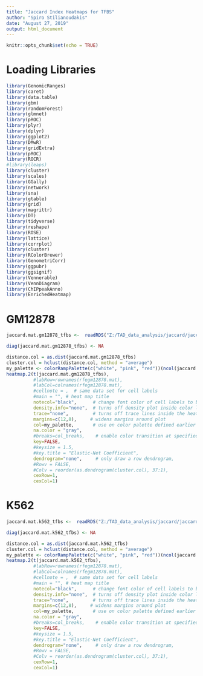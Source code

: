 ```yaml
---
title: "Jaccard Index Heatmaps for TFBS"
author: "Spiro Stilianoudakis"
date: "August 27, 2019"
output: html_document
---
```


```r
knitr::opts_chunk$set(echo = TRUE)
```

# Loading Libraries

```r
library(GenomicRanges)
library(caret)
library(data.table)
library(gbm)
library(randomForest)
library(glmnet)
library(pROC)
library(plyr)
library(dplyr)
library(ggplot2)
library(DMwR)
library(gridExtra)
library(pROC)
library(ROCR)
#library(leaps)
library(cluster)
library(scales)
library(GGally)
library(network)
library(sna)
library(gtable)
library(grid)
library(magrittr) 
library(DT)
library(tidyverse)
library(reshape)
library(ROSE)
library(lattice)
library(corrplot)
library(cluster)
library(RColorBrewer)
library(GenometriCorr)
library(ggpubr)
library(ggsignif)
library(Vennerable)
library(VennDiagram)
library(ChIPpeakAnno)
library(EnrichedHeatmap)
```

# GM12878

```r
jaccard.mat.gm12878_tfbs <-  readRDS("Z:/TAD_data_analysis/jaccard/jaccard.mat.gm12878_tfbs.rds")

diag(jaccard.mat.gm12878_tfbs) <- NA

distance.col = as.dist(jaccard.mat.gm12878_tfbs)
cluster.col = hclust(distance.col, method = "average")
my_palette <- colorRampPalette(c("white", "pink", "red"))(ncol(jaccard.mat.gm12878_tfbs))
heatmap.2(t(jaccard.mat.gm12878_tfbs),
          #labRow=rownames(rfegm12878.mat),
          #labCol=colnames(rfegm12878.mat),
          #cellnote = ,  # same data set for cell labels
          #main = "", # heat map title
          notecol="black",      # change font color of cell labels to black
          density.info="none",  # turns off density plot inside color legend
          trace="none",         # turns off trace lines inside the heat map
          margins=c(12,8),     # widens margins around plot
          col=my_palette,       # use on color palette defined earlier
          na.color = "gray",
          #breaks=col_breaks,    # enable color transition at specified limits
          key=FALSE,
          #keysize = 1.5,
          #key.title = "Elastic-Net Coefficient",
          dendrogram="none",     # only draw a row dendrogram,
          #Rowv = FALSE,
          #Colv = reorder(as.dendrogram(cluster.col), 37:1),
          cexRow=1,
          cexCol=1)
```

# K562

```r
jaccard.mat.k562_tfbs <-  readRDS("Z:/TAD_data_analysis/jaccard/jaccard.mat.k562_tfbs.rds")

diag(jaccard.mat.k562_tfbs) <- NA

distance.col = as.dist(jaccard.mat.k562_tfbs)
cluster.col = hclust(distance.col, method = "average")
my_palette <- colorRampPalette(c("white", "pink", "red"))(ncol(jaccard.mat.k562_tfbs))
heatmap.2(t(jaccard.mat.k562_tfbs),
          #labRow=rownames(rfegm12878.mat),
          #labCol=colnames(rfegm12878.mat),
          #cellnote = ,  # same data set for cell labels
          #main = "", # heat map title
          notecol="black",      # change font color of cell labels to black
          density.info="none",  # turns off density plot inside color legend
          trace="none",         # turns off trace lines inside the heat map
          margins=c(12,8),     # widens margins around plot
          col=my_palette,       # use on color palette defined earlier
          na.color = "gray",
          #breaks=col_breaks,    # enable color transition at specified limits
          key=FALSE,
          #keysize = 1.5,
          #key.title = "Elastic-Net Coefficient",
          dendrogram="none",     # only draw a row dendrogram,
          #Rowv = FALSE,
          #Colv = reorder(as.dendrogram(cluster.col), 37:1),
          cexRow=1,
          cexCol=1)
```

